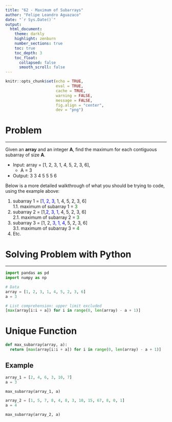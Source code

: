 ```yaml
---
title: "62 - Maximum of Subarrays"
author: "Felipe Leandro Aguazaco"
date: "`r Sys.Date()`"
output: 
  html_document:
    theme: darkly
    highlight: zenburn
    number_sections: true
    toc: true
    toc_depth: 3
    toc_float:
      collapsed: false
      smooth_scroll: false
---
```


```r
knitr::opts_chunk$set(echo = TRUE,
                      eval = TRUE,
                      cache = TRUE,
                      warning = FALSE, 
                      message = FALSE, 
                      fig.align = "center", 
                      dev = "png")
```

# Problem

---

Given an **array** and an integer **A**, find the maximum for each contiguous subarray of size **A**.

* Input: array = [1, 2, 3, 1, 4, 5, 2, 3, 6], 
  * A = 3
* Output: 3 3 4 5 5 5 6

Below is a more detailed walkthrough of what you should be trying to code, using the example above:

1. subarray 1 = [<span style = "color:blue">1, 2, 3</span>, 1, 4, 5, 2, 3, 6]  
1.1. maximum of subarray 1 = <span style = "color:green">3</span>
2. subarray 2 = [1,<span style = "color:blue">2, 3, 1</span>, 4, 5, 2, 3, 6]  
2.1. maximum of subarray 2 = <span style = "color:green">3</span>  
3. subarray 3 = [1, 2, <span style = "color:blue">3, 1, 4</span>, 5, 2, 3, 6]  
3.1. maximum of subarray 3 = <span style = "color:green">4</span>  
4. Etc.  

# Solving Problem with Python

---

```python
import pandas as pd
import numpy as np
```

```python
# Data
array = [1, 2, 3, 1, 4, 5, 2, 3, 6]
a = 3

# List comprehension: upper limit excluded
[max(array[i:i + a]) for i in range(0, len(array) - a + 1)]

```

# Unique Function

```python
def max_subarray(array, a):
  return [max(array[i:i + a]) for i in range(0, len(array) - a + 1)]

```

## Example

```python
array_1 = [2, 4, 6, 3, 10, 7]
a = 3

max_subarray(array_1, a)

array_2 = [1, 5, 7, 8, 4, 8, 3, 10, 15, 67, 8, 0, 1]
a = 4

max_subarray(array_2, a)

```



